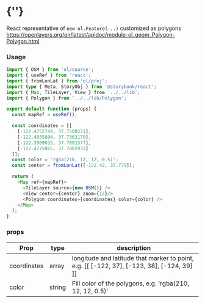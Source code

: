  
<Meta of={PolygonStories} />
 
# {'<Polygon />'}
 
React representative of `new ol.Feature(...)` customized as polygons  
https://openlayers.org/en/latest/apidoc/module-ol_geom_Polygon-Polygon.html
<Story of={PolygonStories.Primary} />

### Usage
```typescript
import { OSM } from 'ol/source';
import { useRef } from 'react';
import { fromLonLat } from 'ol/proj';
import type { Meta, StoryObj } from '@storybook/react';
import { Map, TileLayer, View } from '../../lib';
import { Polygon } from '../../lib/Polygon';

export default function (props) {
  const mapRef = useRef();

  const coordinates = [[
    [-122.4752749, 37.7500271],
    [-122.4055804, 37.7363170],
    [-122.3909033, 37.7881577],
    [-122.4775065, 37.7882933]
  ]];
  const color = 'rgba(210, 12, 12, 0.5)';
  const center = fromLonLat([-122.42, 37.779]);

  return (
    <Map ref={mapRef}>
      <TileLayer source={new OSM()} />
      <View center={center} zoom={12}/>
      <Polygon coordinates={coordinates} color={color} />
    </Map>
  );
}
```


### props

| Prop        | type    | description |
| ----------- | ------- | ------------|
| coordinates | array   | longitude and latitude that marker to point, e.g. [[ [-122, 37], [-123, 38], [-124, 39] ]] | 
| color       | string  | Fill color of the polygons, e.g. 'rgba(210, 12, 12, 0.5)' |

